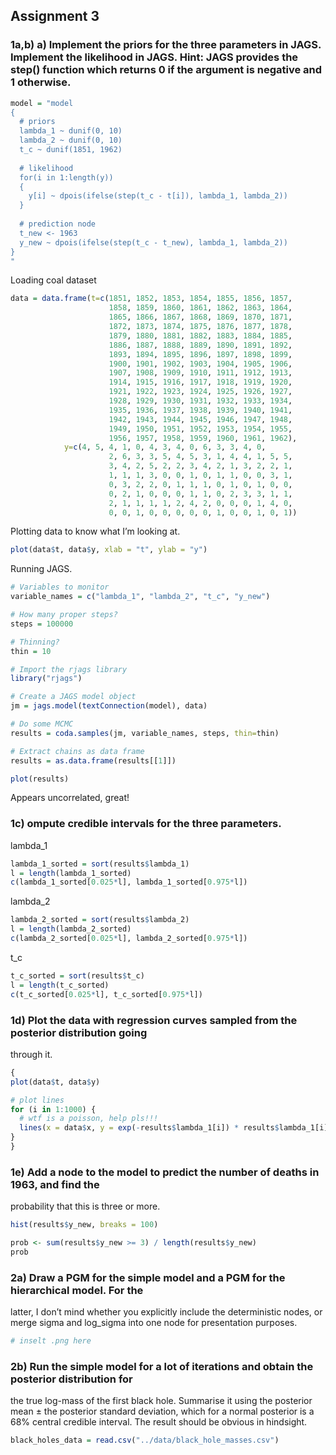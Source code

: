 ## Assignment 3

### 1a,b) a) Implement the priors for the three parameters in JAGS. Implement the likelihood in JAGS. Hint: JAGS provides the step() function which returns 0 if the argument is negative and 1 otherwise.

```r
model = "model
{
  # priors
  lambda_1 ~ dunif(0, 10)
  lambda_2 ~ dunif(0, 10)
  t_c ~ dunif(1851, 1962)
  
  # likelihood
  for(i in 1:length(y))
  {
    y[i] ~ dpois(ifelse(step(t_c - t[i]), lambda_1, lambda_2))
  }
  
  # prediction node
  t_new <- 1963
  y_new ~ dpois(ifelse(step(t_c - t_new), lambda_1, lambda_2))
}
"
```

Loading coal dataset

```r
data = data.frame(t=c(1851, 1852, 1853, 1854, 1855, 1856, 1857,
                      1858, 1859, 1860, 1861, 1862, 1863, 1864,
                      1865, 1866, 1867, 1868, 1869, 1870, 1871,
                      1872, 1873, 1874, 1875, 1876, 1877, 1878,
                      1879, 1880, 1881, 1882, 1883, 1884, 1885,
                      1886, 1887, 1888, 1889, 1890, 1891, 1892,
                      1893, 1894, 1895, 1896, 1897, 1898, 1899,
                      1900, 1901, 1902, 1903, 1904, 1905, 1906,
                      1907, 1908, 1909, 1910, 1911, 1912, 1913,
                      1914, 1915, 1916, 1917, 1918, 1919, 1920,
                      1921, 1922, 1923, 1924, 1925, 1926, 1927,
                      1928, 1929, 1930, 1931, 1932, 1933, 1934, 
                      1935, 1936, 1937, 1938, 1939, 1940, 1941,
                      1942, 1943, 1944, 1945, 1946, 1947, 1948,
                      1949, 1950, 1951, 1952, 1953, 1954, 1955,
                      1956, 1957, 1958, 1959, 1960, 1961, 1962),
            y=c(4, 5, 4, 1, 0, 4, 3, 4, 0, 6, 3, 3, 4, 0,
                      2, 6, 3, 3, 5, 4, 5, 3, 1, 4, 4, 1, 5, 5,
                      3, 4, 2, 5, 2, 2, 3, 4, 2, 1, 3, 2, 2, 1,
                      1, 1, 1, 3, 0, 0, 1, 0, 1, 1, 0, 0, 3, 1,
                      0, 3, 2, 2, 0, 1, 1, 1, 0, 1, 0, 1, 0, 0,
                      0, 2, 1, 0, 0, 0, 1, 1, 0, 2, 3, 3, 1, 1,
                      2, 1, 1, 1, 1, 2, 4, 2, 0, 0, 0, 1, 4, 0,
                      0, 0, 1, 0, 0, 0, 0, 0, 1, 0, 0, 1, 0, 1))
```

Plotting data to know what I'm looking at.

```r
plot(data$t, data$y, xlab = "t", ylab = "y")
```


Running JAGS.

```r
# Variables to monitor
variable_names = c("lambda_1", "lambda_2", "t_c", "y_new")

# How many proper steps?
steps = 100000

# Thinning?
thin = 10

# Import the rjags library
library("rjags")

# Create a JAGS model object
jm = jags.model(textConnection(model), data)

# Do some MCMC
results = coda.samples(jm, variable_names, steps, thin=thin)

# Extract chains as data frame
results = as.data.frame(results[[1]])
```

```r
plot(results)
```
Appears uncorrelated, great!

### 1c) ompute credible intervals for the three parameters.

lambda_1

```r
lambda_1_sorted = sort(results$lambda_1)
l = length(lambda_1_sorted)
c(lambda_1_sorted[0.025*l], lambda_1_sorted[0.975*l])
```

lambda_2

```r
lambda_2_sorted = sort(results$lambda_2)
l = length(lambda_2_sorted)
c(lambda_2_sorted[0.025*l], lambda_2_sorted[0.975*l])
```

t_c

```r
t_c_sorted = sort(results$t_c)
l = length(t_c_sorted)
c(t_c_sorted[0.025*l], t_c_sorted[0.975*l])
```

### 1d) Plot the data with regression curves sampled from the posterior distribution going
through it.

```r
{
plot(data$t, data$y)

# plot lines
for (i in 1:1000) {
  # wtf is a poisson, help pls!!!
  lines(x = data$x, y = exp(-results$lambda_1[i]) * results$lambda_1[i]^data$x / factorial(data$x), col = rgb(0, 0, 1, alpha = 0.05))
}
}
```

### 1e) Add a node to the model to predict the number of deaths in 1963, and find the
probability that this is three or more.

```r
hist(results$y_new, breaks = 100)
```
```r
prob <- sum(results$y_new >= 3) / length(results$y_new)
prob
```

### 2a) Draw a PGM for the simple model and a PGM for the hierarchical model. For the
latter, I don’t mind whether you explicitly include the deterministic nodes, or merge sigma and
log_sigma into one node for presentation purposes.

```r
# inselt .png here
```

### 2b) Run the simple model for a lot of iterations and obtain the posterior distribution for
the true log-mass of the first black hole. Summarise it using the posterior mean ± the posterior
standard deviation, which for a normal posterior is a 68% central credible interval. The result
should be obvious in hindsight.

```r
black_holes_data = read.csv("../data/black_hole_masses.csv")
```

